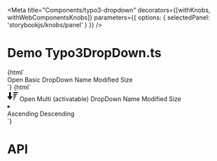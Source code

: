 
<Meta
  title="Components/typo3-dropdown"
  decorators={[withKnobs, withWebComponentsKnobs]}
  parameters={{ options: { selectedPanel: 'storybookjs/knobs/panel' } }}
  />

# Demo Typo3DropDown.ts

<Preview>
    <Story name="Basic DropDown" height="220px">
        {html`
        <div style="position:relative">
            <typo3-split-button id="basicDropDownButton" label="Open Grouped Menu" onClick="document.querySelector('#basicDropDown').show();">
                Open Basic DropDown
            </typo3-split-button>
           <typo3-dropdown id="basicDropDown" activatable>
            <typo3-dropdown-item>
              <span>Name</span>
            </typo3-dropdown-item>
            <typo3-dropdown-item>
              <span>Modified</span>
            </typo3-dropdown-item>
            <typo3-dropdown-item>
              <span>Size</span>
            </typo3-dropdown-item>
          </typo3-dropdown>
      </div>
    `}
    </Story>
    <Story name="Grouped DropDown" height="220px">
        {html`
        <div style="position:relative">
        <typo3-split-button id="multiButton" label="Open Grouped Menu" onClick="document.querySelector('#groupedMenu').show();">
            <svg slot="icon" xmlns="http://www.w3.org/2000/svg" width="24" height="24" viewBox="0 0 24 24"><path d="M6 21l6-8h-4v-10h-4v10h-4l6 8zm16-12h-8v-2h8v2zm2-6h-10v2h10v-2zm-4 8h-6v2h6v-2zm-2 4h-4v2h4v-2zm-2 4h-2v2h2v-2z"/></svg>
            Open Multi (activatable) DropDown
        </typo3-split-button>
       <typo3-dropdown multi id="groupedMenu" activatable>
        <typo3-dropdown-item selected activated group="sort_field">
          <span>Name</span>
        </typo3-dropdown-item>
        <typo3-dropdown-item group="sort_field">
          <span>Modified</span>
        </typo3-dropdown-item>
        <typo3-dropdown-item group="sort_field">
          <span>Size</span>
        </typo3-dropdown-item>
        <li divider></li>
        <typo3-dropdown-item selected activated group="sort_dir">
          <span>Ascending</span>
        </typo3-dropdown-item>
        <typo3-dropdown-item group="sort_dir">
          <span>Descending</span>
        </typo3-dropdown-item>
      </typo3-dropdown>
      </div>
    `}
    </Story>
</Preview>

# API
